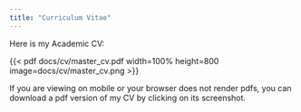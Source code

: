 ```yaml
---
title: "Curriculum Vitae"
---
```


Here is my Academic CV:

{{< pdf docs/cv/master_cv.pdf width=100% height=800 image=docs/cv/master_cv.png >}}

If you are viewing on mobile or your browser does not render pdfs, you can download a pdf version of my CV by clicking on its screenshot.
